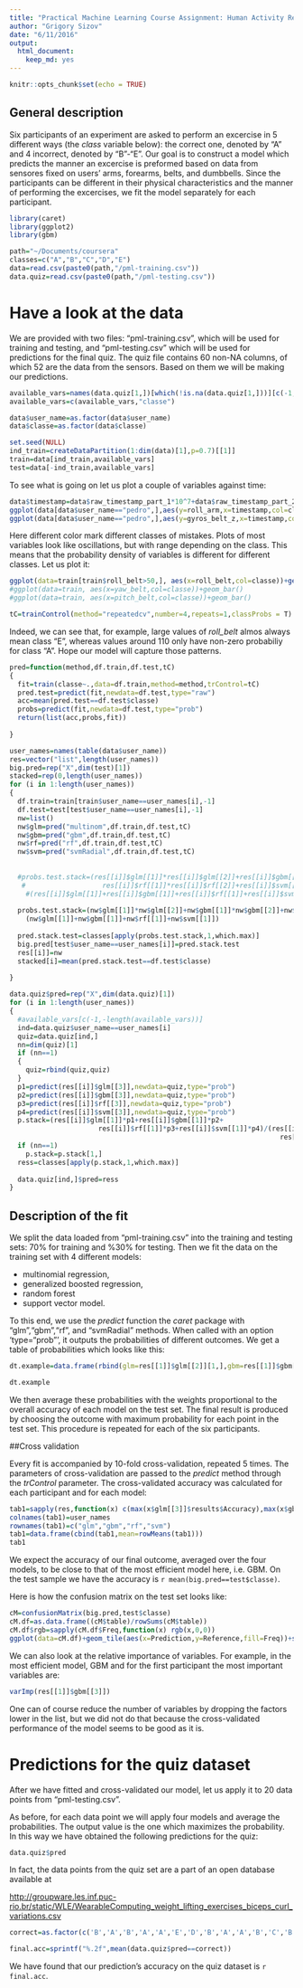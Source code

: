```yaml
---
title: "Practical Machine Learning Course Assignment: Human Activity Recognition"
author: "Grigory Sizov"
date: "6/11/2016"
output: 
  html_document: 
    keep_md: yes
---
```


```r
knitr::opts_chunk$set(echo = TRUE)
```

## General description
Six participants of an experiment are asked to perform an excercise in 5 different ways (the *class* variable below): the correct one, denoted by "A" and 4 incorrect, denoted by "B"-"E".
Our goal is to construct a model which predicts the manner an excercise is preformed based on data from sensores fixed on users' arms, forearms, belts, and dumbbells.
Since the participants can be different in their physical characteristics and the manner of performing the excercises, we fit the model separately for each participant.

```r
library(caret)
library(ggplot2)
library(gbm)

```

```r
path="~/Documents/coursera"
classes=c("A","B","C","D","E")
data=read.csv(paste0(path,"/pml-training.csv"))
data.quiz=read.csv(paste0(path,"/pml-testing.csv"))
```
# Have a look at the data
We are provided with two files: "pml-training.csv", which will be used for training and testing, and "pml-testing.csv"
which will be used for predictions for the final quiz.
The quiz file contains 60 non-NA columns, of which 52 are the data from the sensors. Based on them we will be making our predictions.
```r
available_vars=names(data.quiz[1,])[which(!is.na(data.quiz[1,]))][c(-1,-3,-4,-5,-6,-7,-60)]
available_vars=c(available_vars,"classe")
```

```r
data$user_name=as.factor(data$user_name)
data$classe=as.factor(data$classe)
```

```r
set.seed(NULL)
ind_train=createDataPartition(1:dim(data)[1],p=0.7)[[1]]
train=data[ind_train,available_vars]
test=data[-ind_train,available_vars]
```
To see what is going on let us plot a couple of variables against time:
```r
data$timestamp=data$raw_timestamp_part_1*10^7+data$raw_timestamp_part_2
ggplot(data[data$user_name=="pedro",],aes(y=roll_arm,x=timestamp,col=classe))+geom_line()
ggplot(data[data$user_name=="pedro",],aes(y=gyros_belt_z,x=timestamp,col=classe))+geom_line()
```

Here different color mark different classes of mistakes. Plots of most variables look like oscillations, but with range depending on the class. This means that the probability density of variables is different for different classes. Let us plot it: 
```r
ggplot(data=train[train$roll_belt>50,], aes(x=roll_belt,col=classe))+geom_bar()
#ggplot(data=train, aes(x=yaw_belt,col=classe))+geom_bar()
#ggplot(data=train, aes(x=pitch_belt,col=classe))+geom_bar()
```
```r
tC=trainControl(method="repeatedcv",number=4,repeats=1,classProbs = T)
```
Indeed, we can see that, for example, large values of *roll_belt* almos always mean class "E", whereas values around 110 only have non-zero probabiliy for class "A". Hope our model will capture those patterns.

```r
pred=function(method,df.train,df.test,tC)
{
  fit=train(classe~.,data=df.train,method=method,trControl=tC)
  pred.test=predict(fit,newdata=df.test,type="raw")
  acc=mean(pred.test==df.test$classe)
  probs=predict(fit,newdata=df.test,type="prob")
  return(list(acc,probs,fit))
    
}
```


```r
user_names=names(table(data$user_name))
res=vector("list",length(user_names))
big.pred=rep("X",dim(test)[1])
stacked=rep(0,length(user_names))
for (i in 1:length(user_names))
{
  df.train=train[train$user_name==user_names[i],-1]
  df.test=test[test$user_name==user_names[i],-1] 
  nw=list()
  nw$glm=pred("multinom",df.train,df.test,tC)
  nw$gbm=pred("gbm",df.train,df.test,tC)
  nw$rf=pred("rf",df.train,df.test,tC)
  nw$svm=pred("svmRadial",df.train,df.test,tC)
  
  
  #probs.test.stack=(res[[i]]$glm[[1]]*res[[i]]$glm[[2]]+res[[i]]$gbm[[1]]*res[[i]]$gbm[[2]]+
   #                   res[[i]]$rf[[1]]*res[[i]]$rf[[2]]+res[[i]]$svm[[1]]*res[[i]]$svm[[2]])/
    #(res[[i]]$glm[[1]]+res[[i]]$gbm[[1]]+res[[i]]$rf[[1]]+res[[i]]$svm[[1]])
  
  probs.test.stack=(nw$glm[[1]]*nw$glm[[2]]+nw$gbm[[1]]*nw$gbm[[2]]+nw$rf[[1]]*nw$rf[[2]]+nw$svm[[1]]*nw$svm[[2]])/
    (nw$glm[[1]]+nw$gbm[[1]]+nw$rf[[1]]+nw$svm[[1]])
  
  pred.stack.test=classes[apply(probs.test.stack,1,which.max)]
  big.pred[test$user_name==user_names[i]]=pred.stack.test
  res[[i]]=nw
  stacked[i]=mean(pred.stack.test==df.test$classe)
  
}
```


```r
data.quiz$pred=rep("X",dim(data.quiz)[1])
for (i in 1:length(user_names))
{
  #available_vars[c(-1,-length(available_vars))]
  ind=data.quiz$user_name==user_names[i]
  quiz=data.quiz[ind,]
  nn=dim(quiz)[1]
  if (nn==1)
  {
    quiz=rbind(quiz,quiz)
  }
  p1=predict(res[[i]]$glm[[3]],newdata=quiz,type="prob")
  p2=predict(res[[i]]$gbm[[3]],newdata=quiz,type="prob")
  p3=predict(res[[i]]$rf[[3]],newdata=quiz,type="prob")
  p4=predict(res[[i]]$svm[[3]],newdata=quiz,type="prob")
  p.stack=(res[[i]]$glm[[1]]*p1+res[[i]]$gbm[[1]]*p2+
                      res[[i]]$rf[[1]]*p3+res[[i]]$svm[[1]]*p4)/(res[[i]]$glm[[1]]+res[[i]]$gbm[[1]]+res[[i]]$rf[[1]]+
                                                                   res[[i]]$svm[[1]])
  if (nn==1)
    p.stack=p.stack[1,]
  ress=classes[apply(p.stack,1,which.max)]
  
  data.quiz[ind,]$pred=ress
}
```





## Description of the fit
We split the data loaded from "pml-training.csv" into the training and testing sets: 70% for training and %30% for testing.
Then we fit the data on the training set with 4 different models: 

- multinomial regression, 
- generalized boosted regression, 
- random forest
- support vector model.

To this end, we use the *predict* function the *caret* package with "glm","gbm","rf", and "svmRadial" methods.
When called with an option 'type="prob"', it outputs the probabilities of different outcomes. We get a table of probabilities which looks like this: 


```r
dt.example=data.frame(rbind(glm=res[[1]]$glm[[2]][1,],gbm=res[[1]]$gbm[[2]][1,],rf=res[[1]]$rf[[2]][1,],svm=res[[1]]$svm[[2]][1,]))
```

```r
dt.example
```

We then average these probabilities with the weights proportional to the overall accuracy of each model on the test set. The final result is produced by choosing the outcome with maximum probability for each point in the test set. This procedure is repeated for each of the six participants.

##Cross validation

Every fit is accompanied by 10-fold cross-validation, repeated 5 times. The parameters of cross-validation are
passed to the *predict* method through the *trControl* parameter. The cross-validated accuracy was calculated for each participant and for each model:
```r
tab1=sapply(res,function(x) c(max(x$glm[[3]]$results$Accuracy),max(x$gbm[[3]]$results$Accuracy),max(x$rf[[3]]$results$Accuracy),max(x$svm[[3]]$results$Accuracy)))
colnames(tab1)=user_names
rownames(tab1)=c("glm","gbm","rf","svm")
tab1=data.frame(cbind(tab1,mean=rowMeans(tab1)))
tab1
```
We expect the accuracy of our final outcome, averaged over the four models, to be close to that of the most efficient model here, i.e. GBM. On the test sample we have the accuracy is `r mean(big.pred==test$classe)`.

Here is how the confusion matrix on the test set looks like:
```r

cM=confusionMatrix(big.pred,test$classe)
cM.df=as.data.frame((cM$table)/rowSums(cM$table))
cM.df$rgb=sapply(cM.df$Freq,function(x) rgb(x,0,0))
ggplot(data=cM.df)+geom_tile(aes(x=Prediction,y=Reference,fill=Freq))+scale_y_discrete(name="Actual Class")+scale_fill_gradient(breaks=seq(from=-.5, to=4, by=.2),low="white",high="red")

```

We can also look at the relative importance of variables. For example, in the most efficient model, GBM and for the first participant the most important variables are:
```r
varImp(res[[1]]$gbm[[3]])
```
One can of course reduce the number of variables by dropping the factors lower in the list, but we did not do that because the cross-validated performance of the model seems to be good as it is.

# Predictions for the quiz dataset

After we have fitted and cross-validated our model, let us apply it to 20 data points from "pml-testing.csv".

As before, for each data point we will apply four models and average the probabilities. The output value is the one which maximizes the probability.
In this way we have obtained the following predictions for the quiz:
```r
data.quiz$pred
```

In fact, the data points from the quiz set are a part of an open database available at

<http://groupware.les.inf.puc-rio.br/static/WLE/WearableComputing_weight_lifting_exercises_biceps_curl_variations.csv>
```r
correct=as.factor(c('B','A','B','A','A','E','D','B','A','A','B','C','B','A','E','E','A','B','B','B'))
```

```r
final.acc=sprintf("%.2f",mean(data.quiz$pred==correct))
```
We have found that our prediction's accuracy on the quiz dataset is `r final.acc`.


